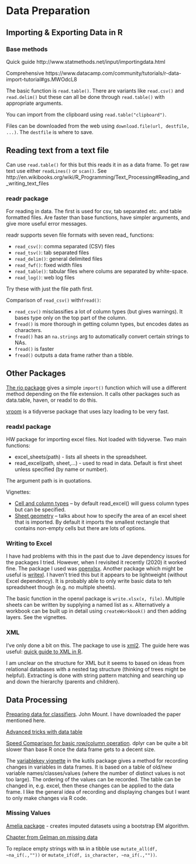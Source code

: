 # Data Preparation

## Importing & Exporting Data in R

### Base methods

Quick guide http://www.statmethods.net/input/importingdata.html

Comprehensive https://www.datacamp.com/community/tutorials/r-data-import-tutorial#gs.MWOdcL8

The basic function is `read.table()`. There are variants like `read.csv()` and `read.delim()` but these can all be done through `read.table()` with appropriate arguments.

You can import from the clipboard using `read.table("clipboard")`.  

Files can be downloaded from the web using `download.file(url, destfile, ...)`. The `destfile` is where to save. 

## Reading text from a text file

Can use `read.table()` for this but this reads it in as a data frame. To get raw text use either `readLines()` or `scan()`. See http://en.wikibooks.org/wiki/R_Programming/Text_Processing#Reading_and_writing_text_files

### readr package

For reading in data.  The first is used for csv, tab separated etc. and table formatted files. Are faster than base functions, have simpler arguments, and give more useful error messages.

readr supports seven file formats with seven read_ functions:

+	`read_csv()`: comma separated (CSV) files
+	`read_tsv()`: tab separated files
+	`read_delim()`: general delimited files
+	`read_fwf()`: fixed width files
+	`read_table()`: tabular files where colums are separated by white-space.
+	`read_log()`: web log files

Try these with just the file path first.

Comparison of `read_csv()` with`fread()`:

+ `read_csv()` misclassifies a lot of column types (but gives warnings). It bases type only on the top part of the column.
+ `fread()` is more thorough in getting column types, but encodes dates as characters.
+ `fread()` has an `na.strings` arg to automatically convert certain strings to NAs.
+ `fread()` is faster 
+ `fread()` outputs a data frame rather than a tibble.

## Other Packages

[The rio package](https://github.com/leeper/rio) gives a simple `import()` function which will use a different method depending on the file extension. It calls other packages such as data.table, haven, or readxl to do this.

[vroom](https://vroom.r-lib.org/index.html) is a tidyverse package that uses lazy loading to be very fast.

### readxl package

HW package for importing excel files. Not loaded with tidyverse. Two main functions:

+	excel_sheets(path) - lists all sheets in the spreadsheet.
+	read_excel(path, sheet,…) - used to read in data. Default is first sheet unless specified (by name or number).

The argument path is in quotations. 

Vignettes:

+	[Cell and column types](https://cran.r-project.org/web/packages/readxl/vignettes/cell-and-column-types.html) – by default read_excel() will guess column types but can be specified.
+	 [Sheet geometry](https://cran.r-project.org/web/packages/readxl/vignettes/sheet-geometry.html) – talks about how to specify the area of an excel sheet that is imported. By default it imports the smallest rectangle that contains non-empty cells but there are lots of options.

### Writing to Excel

I have had problems with this in the past due to Jave dependency issues for the packages I tried. However, when I revisited it recently (2020) it worked fine. The package I used was [openxlsx](https://cran.r-project.org/web/packages/openxlsx/). Another package which might be useful is [writexl](https://github.com/ropensci/writexl). I haven't tried this but it appears to be lightweight (without Excel dependency). It is probably able to only write basic data to teh spreadsheet though (e.g. no multiple sheets).

The basic function in the openxl package is `write.xlsx(x, file)`. Multiple sheets can be written by supplying a named list as `x`. Alternatively a workbook can be built up in detail using `createWorkbook()` and then adding layers. See the vignettes.

### XML

I've only done a bit on this. The package to use is [xml2](https://github.com/r-lib/xml2). The guide here was useful: [quick guide to XML in R](https://lecy.github.io/Open-Data-for-Nonprofit-Research/Quick_Guide_to_XML_in_R.html).

I am unclear on the structure for XML  but it seems to based on ideas from relational databases with a nested tag structure (thinking of trees might be helpful). Extracting is done with string pattern matching and searching up and down the hierarchy (parents and children).

## Data Processing

[Preparing data for classifiers](http://www.win-vector.com/blog/2014/12/a-comment-on-preparing-data-for-classifiers/). John Mount. I have downloaded the paper mentioned here.

[Advanced tricks with data table](https://brooksandrew.github.io/simpleblog/articles/advanced-data-table/)

[Speed Comparison for basic row/column operation](http://www.win-vector.com/blog/2019/05/timing-working-with-a-row-or-a-column-from-a-data-frame/). dplyr can be quite a bit slower than base R once the data frame gets to a decent size.

The [variablekey vignette](https://cran.r-project.org/web/packages/kutils/vignettes/variablekey.pdf) in the kutils package gives a method for recording changes in variables in data frames. It is based on a table of old/new variable names/classes/values (where the number of distinct values is not too large). The ordering of the values can be recorded. The table can be changed in, e.g. excel, then these changes can be applied to the data frame. I like the general idea of recording and displaying changes but I want to only make changes via R code.

### Missing Values

[Amelia package](https://www.rdocumentation.org/packages/Amelia/versions/1.7.4/topics/amelia) - creates imputed datasets using a bootstrap EM algorithm. 

[Chapter from Gelman on missing data](http://www.stat.columbia.edu/~gelman/arm/missing.pdf)

To replace empty strings with `NA` in a tibble use `mutate_all(df, ~na_if(.,""))` or `mutate_if(df, is_character, ~na_if(.,""))`.
